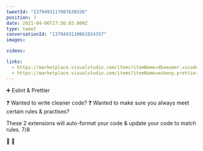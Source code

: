 ```yaml
---
tweetId: "1379493117007630336"
position: 7
date: 2021-04-06T17:56:03.000Z
type: tweet
conversationId: "1379493110061924357"
images:

videos:

links:
  - https://marketplace.visualstudio.com/items?itemName=dbaeumer.vscode-eslint
  - https://marketplace.visualstudio.com/items?itemName=esbenp.prettier-vscode
---
```


➕ Eslint & Prettier

❓ Wanted to write cleaner code?
❓ Wanted to make sure you always meet certain rules & practises?

These 2 extensions will auto-format your code & update your code to match rules. 7/8

🔗
🔗
